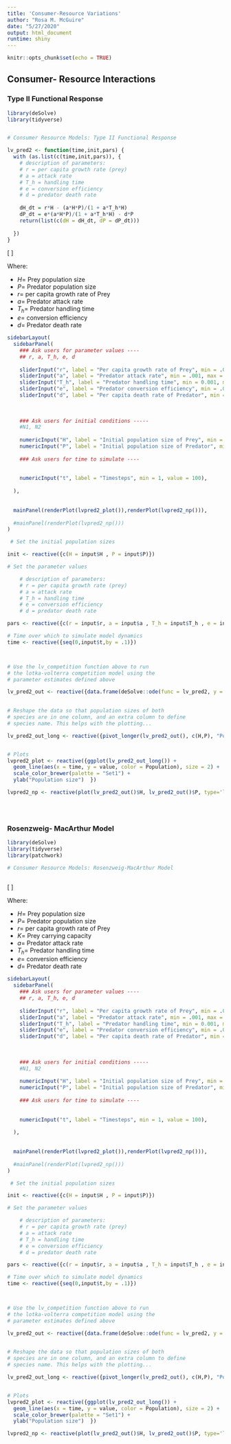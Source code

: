 ```yaml
---
title: 'Consumer-Resource Variations'
author: "Rosa M. McGuire"
date: "5/27/2020"
output: html_document
runtime: shiny
---
```


```r
knitr::opts_chunk$set(echo = TRUE)
```

## Consumer- Resource Interactions {.tabset}

### Type II Functional Response


```r
library(deSolve)
library(tidyverse)


# Consumer Resource Models: Type II Functional Response

lv_pred2 <- function(time,init,pars) {
  with (as.list(c(time,init,pars)), {
    # description of parameters:
    # r = per capita growth rate (prey)
    # a = attack rate 
    # T_h = handling time
    # e = conversion efficiency
    # d = predator death rate 
    
    dH_dt = r*H - (a*H*P)/(1 + a*T_h*H)
    dP_dt = e*(a*H*P)/(1 + a*T_h*H) - d*P
    return(list(c(dH = dH_dt, dP = dP_dt)))
  
  })
}

```
 

\[
\begin{eqnarray}
\frac{dH}{dt} = rH - \frac{aH}{1+aT_hH} P\\
\\
\frac{dP}{dt} = eP \frac{aH}{1+aT_hH} - dP
\end{eqnarray}
\]

Where:

* $H =$ Prey population size
* $P =$ Predator population size
* $r =$ per capita growth rate of Prey
* $a =$ Predator attack rate
* $T_h =$ Predator handling time
* $e =$ conversion efficiency
* $d =$ Predator death rate  

```r
sidebarLayout(
  sidebarPanel(
    ### Ask users for parameter values ----
    ## r, a, T_h, e, d
    
    sliderInput("r", label = "Per capita growth rate of Prey", min = .0001, max = 1.0, value = .5),
    sliderInput("a", label = "Predator attack rate", min = .001, max = 1.0, value = .1),
    sliderInput("T_h", label = "Predator handling time", min = 0.001, max = 1.0, value = 0.2),
    sliderInput("e", label = "Predator conversion efficiency", min = .001, max = 1.0, value = 1),
    sliderInput("d", label = "Per capita death rate of Predator", min = .0001, max = 1.0, value = .3),
    
    
      
    ### Ask users for initial conditions -----
    #N1, N2
    
    numericInput("H", label = "Initial population size of Prey", min = 1, value = 10),
    numericInput("P", label = "Initial population size of Predator", min = 1, value = 10),
    
    ### Ask users for time to simulate ----
    
    
    numericInput("t", label = "Timesteps", min = 1, value = 100),
    
  ),  
  
 
  mainPanel(renderPlot(lvpred2_plot()),renderPlot(lvpred2_np())),
  
  #mainPanel(renderPlot(lvpred2_np()))
)

 # Set the initial population sizes

init <- reactive({c(H = input$H , P = input$P)})

# Set the parameter values

    # description of parameters:
    # r = per capita growth rate (prey)
    # a = attack rate 
    # T_h = handling time
    # e = conversion efficiency
    # d = predator death rate 

pars <- reactive({c(r = input$r, a = input$a , T_h = input$T_h , e = input$e , d = input$d )})

# Time over which to simulate model dynamics
time <- reactive({seq(0,input$t,by = .1)})



# Use the lv_competition function above to run 
# the lotka-volterra competition model using the 
# parameter estimates defined above

lv_pred2_out <- reactive({data.frame(deSolve::ode(func = lv_pred2, y = init(), parms = pars(), times = time()))})
  

# Reshape the data so that population sizes of both 
# species are in one column, and an extra column to define
# species name. This helps with the plotting...

lv_pred2_out_long <- reactive({pivot_longer(lv_pred2_out(), c(H,P), "Population")})


# Plots
lvpred2_plot <- reactive({ggplot(lv_pred2_out_long()) + 
  geom_line(aes(x = time, y = value, color = Population), size = 2) + 
  scale_color_brewer(palette = "Set1") +
  ylab("Population size")  })

lvpred2_np <- reactive(plot(lv_pred2_out()$H, lv_pred2_out()$P, type='l',xlab="Number of Prey",ylab="Number of Predators"))


   
```

### Rosenzweig- MacArthur Model 

```r
library(deSolve)
library(tidyverse)
library(patchwork)

# Consumer Resource Models: Rosenzweig-MacArthur Model



```
 

\[
\begin{eqnarray}
\frac{dH}{dt} = rH  \biggl(1-\frac{H}{K}\biggr) - \frac{aHP}{1+aT_hH} \\
\\
\frac{dP}{dt} = e \frac{aHP}{1+aT_hH} - dP
\end{eqnarray}
\]

Where:

* $H =$ Prey population size
* $P =$ Predator population size
* $r =$ per capita growth rate of Prey
* $K =$ Prey carrying capacity
* $a =$ Predator attack rate
* $T_h =$ Predator handling time
* $e =$ conversion efficiency
* $d =$ Predator death rate  

```r
sidebarLayout(
  sidebarPanel(
    ### Ask users for parameter values ----
    ## r, a, T_h, e, d
    
    sliderInput("r", label = "Per capita growth rate of Prey", min = .0001, max = 1.0, value = .5),
    sliderInput("a", label = "Predator attack rate", min = .001, max = 1.0, value = .1),
    sliderInput("T_h", label = "Predator handling time", min = 0.001, max = 1.0, value = 0.2),
    sliderInput("e", label = "Predator conversion efficiency", min = .001, max = 1.0, value = 1),
    sliderInput("d", label = "Per capita death rate of Predator", min = .0001, max = 1.0, value = .3),
    
    
      
    ### Ask users for initial conditions -----
    #N1, N2
    
    numericInput("H", label = "Initial population size of Prey", min = 1, value = 10),
    numericInput("P", label = "Initial population size of Predator", min = 1, value = 10),
    
    ### Ask users for time to simulate ----
    
    
    numericInput("t", label = "Timesteps", min = 1, value = 100),
    
  ),  
  
 
  mainPanel(renderPlot(lvpred2_plot()),renderPlot(lvpred2_np())),
  
  #mainPanel(renderPlot(lvpred2_np()))
)

 # Set the initial population sizes

init <- reactive({c(H = input$H , P = input$P)})

# Set the parameter values

    # description of parameters:
    # r = per capita growth rate (prey)
    # a = attack rate 
    # T_h = handling time
    # e = conversion efficiency
    # d = predator death rate 

pars <- reactive({c(r = input$r, a = input$a , T_h = input$T_h , e = input$e , d = input$d )})

# Time over which to simulate model dynamics
time <- reactive({seq(0,input$t,by = .1)})



# Use the lv_competition function above to run 
# the lotka-volterra competition model using the 
# parameter estimates defined above

lv_pred2_out <- reactive({data.frame(deSolve::ode(func = lv_pred2, y = init(), parms = pars(), times = time()))})
  

# Reshape the data so that population sizes of both 
# species are in one column, and an extra column to define
# species name. This helps with the plotting...

lv_pred2_out_long <- reactive({pivot_longer(lv_pred2_out(), c(H,P), "Population")})


# Plots
lvpred2_plot <- reactive({ggplot(lv_pred2_out_long()) + 
  geom_line(aes(x = time, y = value, color = Population), size = 2) + 
  scale_color_brewer(palette = "Set1") +
  ylab("Population size")  })

lvpred2_np <- reactive(plot(lv_pred2_out()$H, lv_pred2_out()$P, type='l',xlab="Number of Prey",ylab="Number of Predators"))


   
```
